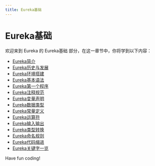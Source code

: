 ```yaml
---
title: Eureka基础
---
```


# Eureka基础

欢迎来到 Eureka 的 Eureka基础 部分，在这一章节中，你将学到以下内容：

- [Eureka简介](./0-eureka-introduction.mdx)
- [Eureka历史与发展](./1-eureka-history-and-development.mdx)
- [Eureka环境搭建](./2-eureka-environment-construction.mdx)
- [Eureka基本语法](./3-eureka-basic-syntax.mdx)
- [Eureka第一个程序](./4-eureka-first-program.mdx)
- [Eureka注释规范](./5-eureka-annotation-specification.mdx)
- [Eureka变量声明](./6-eureka-variable-declaration.mdx)
- [Eureka数据类型](./7-eureka-data-type.mdx)
- [Eureka常量定义](./8-eureka-constant-definition.mdx)
- [Eureka运算符](./9-eureka-operator.mdx)
- [Eureka输入输出](./10-eureka-input-and-output.mdx)
- [Eureka类型转换](./11-eureka-type-conversion.mdx)
- [Eureka命名规则](./12-eureka-naming-convention.mdx)
- [Eureka代码缩进](./13-eureka-code-indentation.mdx)
- [Eureka关键字一览](./14-list-of-eureka-keywords.mdx)

Have fun coding!